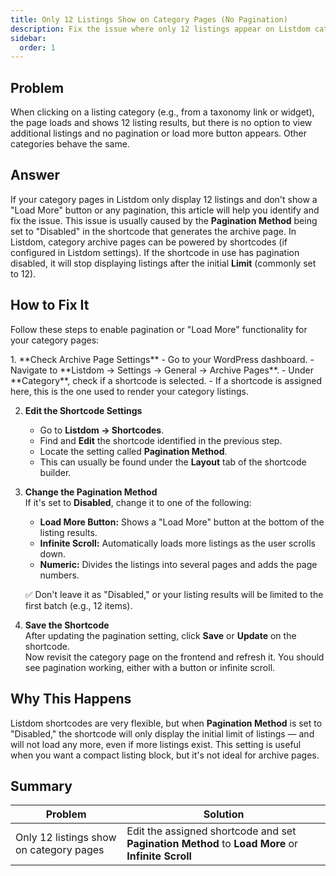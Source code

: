 ```yaml
---
title: Only 12 Listings Show on Category Pages (No Pagination)
description: Fix the issue where only 12 listings appear on Listdom category pages without pagination or load more options.
sidebar:
  order: 1
---
```



## Problem

When clicking on a listing category (e.g., from a taxonomy link or widget), the page loads and shows 12 listing results, but there is no option to view additional listings and no pagination or load more button appears. Other categories behave the same.

## Answer

If your category pages in Listdom only display 12 listings and don't show a "Load More" button or any pagination, this article will help you identify and fix the issue. This issue is usually caused by the **Pagination Method** being set to "Disabled" in the shortcode that generates the archive page. In Listdom, category archive pages can be powered by shortcodes (if configured in Listdom settings). If the shortcode in use has pagination disabled, it will stop displaying listings after the initial **Limit** (commonly set to 12).

## How to Fix It

Follow these steps to enable pagination or "Load More" functionality for your category pages:

<Steps>
1. **Check Archive Page Settings**  
   - Go to your WordPress dashboard.  
   - Navigate to **Listdom → Settings → General → Archive Pages**.  
   - Under **Category**, check if a shortcode is selected.  
   - If a shortcode is assigned here, this is the one used to render your category listings.

2. **Edit the Shortcode Settings**  
   - Go to **Listdom → Shortcodes**.  
   - Find and **Edit** the shortcode identified in the previous step.  
   - Locate the setting called **Pagination Method**.  
   - This can usually be found under the **Layout** tab of the shortcode builder.

3. **Change the Pagination Method**  
   If it's set to **Disabled**, change it to one of the following:  
   - **Load More Button:** Shows a "Load More" button at the bottom of the listing results.  
   - **Infinite Scroll:** Automatically loads more listings as the user scrolls down.  
   - **Numeric:** Divides the listings into several pages and adds the page numbers.  

   ✅ Don't leave it as "Disabled," or your listing results will be limited to the first batch (e.g., 12 items).

4. **Save the Shortcode**  
   After updating the pagination setting, click **Save** or **Update** on the shortcode.  
   Now revisit the category page on the frontend and refresh it. You should see pagination working, either with a button or infinite scroll.
</Steps>

## Why This Happens

Listdom shortcodes are very flexible, but when **Pagination Method** is set to "Disabled," the shortcode will only display the initial limit of listings — and will not load any more, even if more listings exist. This setting is useful when you want a compact listing block, but it's not ideal for archive pages.

## Summary

| Problem | Solution |
|---------|----------|
| Only 12 listings show on category pages | Edit the assigned shortcode and set **Pagination Method** to **Load More** or **Infinite Scroll** |
